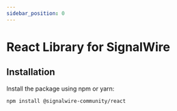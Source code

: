```yaml
---
sidebar_position: 0
---
```


# React Library for SignalWire

## Installation

Install the package using npm or yarn:

```shell npm2yarn
npm install @signalwire-community/react
```